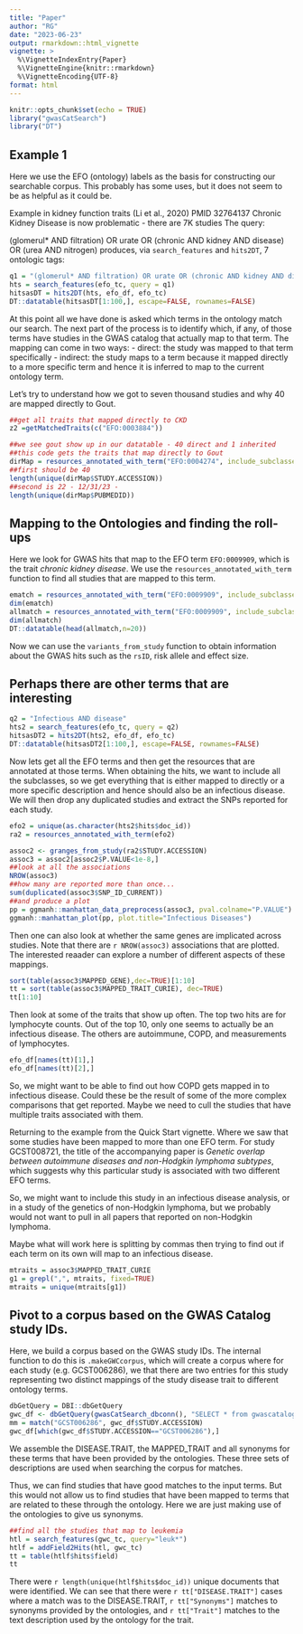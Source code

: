 ```yaml
---
title: "Paper"
author: "RG"
date: "2023-06-23"
output: rmarkdown::html_vignette
vignette: >
  %\VignetteIndexEntry{Paper}
  %\VignetteEngine{knitr::rmarkdown}
  %\VignetteEncoding{UTF-8}
format: html
---
```


```r
knitr::opts_chunk$set(echo = TRUE)
library("gwasCatSearch")
library("DT")
```

## Example 1
Here we use the EFO (ontology) labels as the basis for constructing our searchable corpus.
This probably has some uses, but it does not seem to be as helpful as it could be.

Example in kidney function traits (Li et al., 2020) PMID 32764137
Chronic Kidney Disease is now problematic - there are 7K studies
The query:

(glomerul* AND filtration) OR urate OR (chronic AND kidney AND disease) OR (urea AND nitrogen) produces, via `search_features` and `hits2DT`, 7 ontologic tags:


```r

q1 = "(glomerul* AND filtration) OR urate OR (chronic AND kidney AND disease) OR (urea AND nitrogen)"
hts = search_features(efo_tc, query = q1)
hitsasDT = hits2DT(hts, efo_df, efo_tc)
DT::datatable(hitsasDT[1:100,], escape=FALSE, rownames=FALSE)
```

At this point all we have done is asked which terms in the ontology match our search. The next part of the process is to identify which, if any, of those terms have studies in the GWAS catalog that actually map to that term. 
The mapping can come in two ways:
- direct: the study was mapped to that term specifically
- indirect: the study maps to a term because it mapped directly to a more specific term and hence it is inferred to map to the current ontology term.

Let's try to understand how we got to seven thousand studies and why 40 are mapped directly to Gout.
```r
##get all traits that mapped directly to CKD
z2 =getMatchedTraits(c("EFO:0003884"))

##we see gout show up in our datatable - 40 direct and 1 inherited
##this code gets the traits that map directly to Gout
dirMap = resources_annotated_with_term("EFO:0004274", include_subclasses=FALSE)
##first should be 40
length(unique(dirMap$STUDY.ACCESSION))
##second is 22 - 12/31/23 - 
length(unique(dirMap$PUBMEDID))
```

## Mapping to the Ontologies and finding the roll-ups

Here we look for GWAS hits that map to the EFO term `EFO:0009909`, which is the trait *chronic kidney disease*. We use the `resources_annotated_with_term` function to find all studies that are mapped to this term.

```r
ematch = resources_annotated_with_term("EFO:0009909", include_subclasses=FALSE)
dim(ematch)
allmatch = resources_annotated_with_term("EFO:0009909", include_subclasses = TRUE)
dim(allmatch)
DT::datatable(head(allmatch,n=20))
```




Now we can use the `variants_from_study` function to obtain information about the GWAS hits such as the `rsID`, risk allele and effect size.





## Perhaps there are other terms that are interesting

```r
q2 = "Infectious AND disease"
hts2 = search_features(efo_tc, query = q2)
hitsasDT2 = hits2DT(hts2, efo_df, efo_tc)
DT::datatable(hitsasDT2[1:100,], escape=FALSE, rownames=FALSE)
```

Now lets get all the EFO terms and then get the resources that are annotated at those terms.
When obtaining the hits, we want to include all the subclasses, so we get everything that is either mapped to directly or a more specific description and hence should also be an infectious disease. We will then drop any duplicated studies and extract the SNPs reported for each study.
```r
efo2 = unique(as.character(hts2$hits$doc_id))
ra2 = resources_annotated_with_term(efo2)

assoc2 <- granges_from_study(ra2$STUDY.ACCESSION)
assoc3 = assoc2[assoc2$P.VALUE<1e-8,]
##look at all the associations
NROW(assoc3)
##how many are reported more than once...
sum(duplicated(assoc3$SNP_ID_CURRENT))
##and produce a plot
pp = ggmanh::manhattan_data_preprocess(assoc3, pval.colname="P.VALUE")
ggmanh::manhattan_plot(pp, plot.title="Infectious Diseases")
```

Then one can also look at whether the same genes are implicated across studies.
Note that there are `r NROW(assoc3)` associations that are plotted. The interested reaader can explore a number of different aspects of these mappings.

```r
sort(table(assoc3$MAPPED_GENE),dec=TRUE)[1:10]
tt = sort(table(assoc3$MAPPED_TRAIT_CURIE), dec=TRUE)
tt[1:10]
```

Then look at some of the traits that show up often.  The top two hits are for lymphocyte counts. Out of the top 10, only one seems to actually be an infectious disease. The others are autoimmune, COPD, and measurements of lymphocytes. 
```r
efo_df[names(tt)[1],]
efo_df[names(tt)[2],]

```

So, we might want to be able to find out how COPD gets mapped in to infectious disease. Could these be the result of some of the more complex comparisons that get reported.
Maybe we need to cull the studies that have multiple traits associated with them.

Returning to the example from the Quick Start vignette. Where we saw that some studies
have been mapped to more than one EFO term. For study GCST008721, the title of the accompanying paper is *Genetic overlap between autoimmune diseases and non-Hodgkin lymphoma subtypes*, which suggests why this particular study is associated with two different EFO terms.

So, we might want to include this study in an infectious disease analysis, or in a study of the genetics of non-Hodgkin lymphoma, but we probably would not want to pull in all papers that reported on non-Hodgkin lymphoma.



Maybe what will work here is splitting by commas then trying to find out if each term on its own will map to an infectious disease.


```r
mtraits = assoc3$MAPPED_TRAIT_CURIE
g1 = grepl(",", mtraits, fixed=TRUE)
mtraits = unique(mtraits[g1])
```

## Pivot to a corpus based on the GWAS Catalog study IDs.

Here, we build a corpus based on the GWAS study IDs.
The internal function to do this is `.makeGWCcorpus`, which will create a corpus
where for each study (e.g. GCST006286), we that there are two entries for this study
representing two distinct mappings of the study disease trait to different ontology terms.

```r
dbGetQuery = DBI::dbGetQuery
gwc_df <- dbGetQuery(gwasCatSearch_dbconn(), "SELECT * from gwascatalog_mappings")
mm = match("GCST006286", gwc_df$STUDY.ACCESSION)
gwc_df[which(gwc_df$STUDY.ACCESSION=="GCST006286"),]
```

We assemble the DISEASE.TRAIT, the MAPPED_TRAIT and all synonyms for these terms
that have been provided by the ontologies.  These three sets of descriptions are used
when searching the corpus for matches. 

Thus, we can find studies that have good matches to the input terms. But this would not
allow us to find studies that have been mapped to terms that are related to these through
the ontology.  Here we are just making use of the ontologies to give us synonyms.

```r
##find all the studies that map to leukemia
htl = search_features(gwc_tc, query="leuk*")
htlf = addField2Hits(htl, gwc_tc)
tt = table(htlf$hits$field)
tt
```
There were `r length(unique(htlf$hits$doc_id))` unique documents that were identified.
We can see that there were `r tt["DISEASE.TRAIT"]` cases where a match was to the DISEASE.TRAIT,
`r tt["Synonyms"]` matches to synonyms provided by the ontologies, and `r tt["Trait"]` matches to the text description used by the ontology for the trait.
